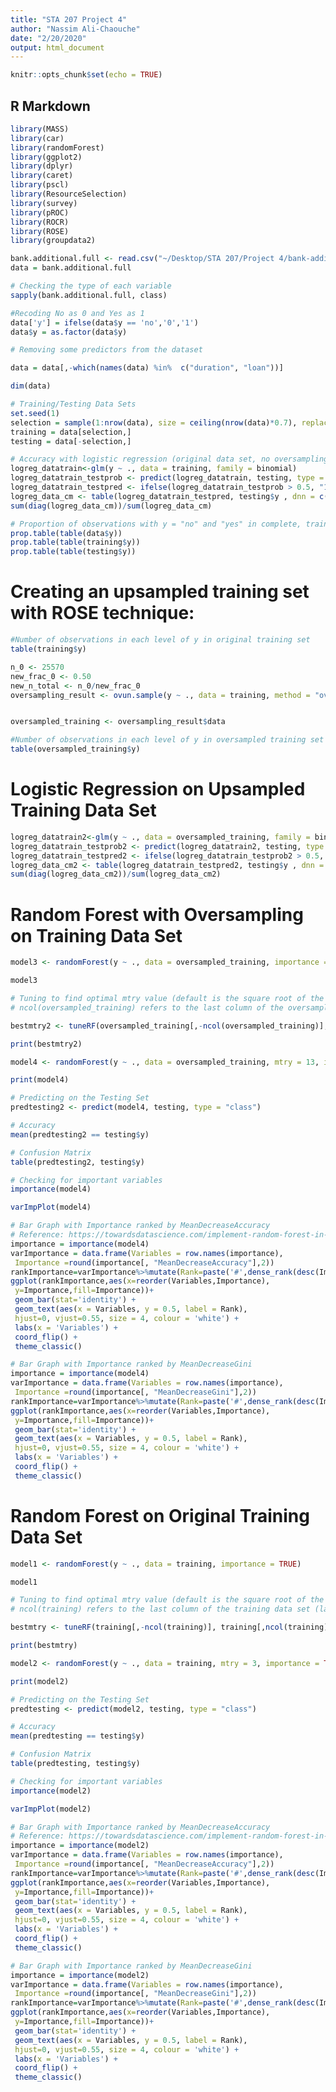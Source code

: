 ```yaml
---
title: "STA 207 Project 4"
author: "Nassim Ali-Chaouche"
date: "2/20/2020"
output: html_document
---
```


```r
knitr::opts_chunk$set(echo = TRUE)
```

## R Markdown

```r
library(MASS)
library(car)
library(randomForest)
library(ggplot2)
library(dplyr)
library(caret)
library(pscl)
library(ResourceSelection)
library(survey)
library(pROC)
library(ROCR)
library(ROSE)
library(groupdata2)
```


```r
bank.additional.full <- read.csv("~/Desktop/STA 207/Project 4/bank-additional/bank-additional-full.csv", sep=";")
data = bank.additional.full
```

```r
# Checking the type of each variable
sapply(bank.additional.full, class)
```


```r
#Recoding No as 0 and Yes as 1
data['y'] = ifelse(data$y == 'no','0','1')
data$y = as.factor(data$y)
```

```r
# Removing some predictors from the dataset

data = data[,-which(names(data) %in%  c("duration", "loan"))]
```

```r
dim(data)
```


```r
# Training/Testing Data Sets
set.seed(1)
selection = sample(1:nrow(data), size = ceiling(nrow(data)*0.7), replace = FALSE)
training = data[selection,]
testing = data[-selection,]
```


```r
# Accuracy with logistic regression (original data set, no oversampling)
logreg_datatrain<-glm(y ~ ., data = training, family = binomial)
logreg_datatrain_testprob <- predict(logreg_datatrain, testing, type = "response")
logreg_datatrain_testpred <- ifelse(logreg_datatrain_testprob > 0.5, "1", "0")
logreg_data_cm <- table(logreg_datatrain_testpred, testing$y , dnn = c("Predicted","True"))
sum(diag(logreg_data_cm))/sum(logreg_data_cm)
```

```r
# Proportion of observations with y = "no" and "yes" in complete, training, and testing data sets
prop.table(table(data$y))
prop.table(table(training$y))
prop.table(table(testing$y))
```


# Creating an upsampled training set with ROSE technique:

```r
#Number of observations in each level of y in original training set
table(training$y)
```

```r
n_0 <- 25570
new_frac_0 <- 0.50
new_n_total <- n_0/new_frac_0
oversampling_result <- ovun.sample(y ~ ., data = training, method = "over", N = new_n_total, seed = 2020)


oversampled_training <- oversampling_result$data
```

```r
#Number of observations in each level of y in oversampled training set
table(oversampled_training$y)
```


# Logistic Regression on Upsampled Training Data Set

```r
logreg_datatrain2<-glm(y ~ ., data = oversampled_training, family = binomial)
logreg_datatrain_testprob2 <- predict(logreg_datatrain2, testing, type = "response")
logreg_datatrain_testpred2 <- ifelse(logreg_datatrain_testprob2 > 0.5, "1", "0")
logreg_data_cm2 <- table(logreg_datatrain_testpred2, testing$y , dnn = c("Predicted","True"))
sum(diag(logreg_data_cm2))/sum(logreg_data_cm2)
```




# Random Forest with Oversampling on Training Data Set 



```r
model3 <- randomForest(y ~ ., data = oversampled_training, importance = TRUE)
```

```r
model3
```


```r
# Tuning to find optimal mtry value (default is the square root of the number of predictors)
# ncol(oversampled_training) refers to the last column of the oversampled_training data set (last column is the response variable)

bestmtry2 <- tuneRF(oversampled_training[,-ncol(oversampled_training)], oversampled_training[,ncol(oversampled_training)], ntreeTry = 500, improve = 1e-5, stepFactor = 1.5, doBest = TRUE)
```

```r
print(bestmtry2)
```

```r
model4 <- randomForest(y ~ ., data = oversampled_training, mtry = 13, importance = TRUE)
```

```r
print(model4)
```


```r
# Predicting on the Testing Set
predtesting2 <- predict(model4, testing, type = "class")

# Accuracy 
mean(predtesting2 == testing$y)

# Confusion Matrix
table(predtesting2, testing$y)

```


```r
# Checking for important variables
importance(model4)
```

```r
varImpPlot(model4)
```

```r
# Bar Graph with Importance ranked by MeanDecreaseAccuracy
# Reference: https://towardsdatascience.com/implement-random-forest-in-r-b00b69eb8501
importance = importance(model4)
varImportance = data.frame(Variables = row.names(importance),
 Importance =round(importance[, "MeanDecreaseAccuracy"],2))
rankImportance=varImportance%>%mutate(Rank=paste('#',dense_rank(desc(Importance))))
ggplot(rankImportance,aes(x=reorder(Variables,Importance),
 y=Importance,fill=Importance))+ 
 geom_bar(stat='identity') + 
 geom_text(aes(x = Variables, y = 0.5, label = Rank),
 hjust=0, vjust=0.55, size = 4, colour = 'white') +
 labs(x = 'Variables') +
 coord_flip() + 
 theme_classic()
```

```r
# Bar Graph with Importance ranked by MeanDecreaseGini
importance = importance(model4)
varImportance = data.frame(Variables = row.names(importance),
 Importance =round(importance[, "MeanDecreaseGini"],2))
rankImportance=varImportance%>%mutate(Rank=paste('#',dense_rank(desc(Importance))))
ggplot(rankImportance,aes(x=reorder(Variables,Importance),
 y=Importance,fill=Importance))+ 
 geom_bar(stat='identity') + 
 geom_text(aes(x = Variables, y = 0.5, label = Rank),
 hjust=0, vjust=0.55, size = 4, colour = 'white') +
 labs(x = 'Variables') +
 coord_flip() + 
 theme_classic()
```










# Random Forest on Original Training Data Set

```r
model1 <- randomForest(y ~ ., data = training, importance = TRUE)
```

```r
model1
```


```r
# Tuning to find optimal mtry value (default is the square root of the number of predictors)
# ncol(training) refers to the last column of the training data set (last column is the response variable)

bestmtry <- tuneRF(training[,-ncol(training)], training[,ncol(training)], ntreeTry = 500, improve = 1e-5, stepFactor = 1.5, doBest = TRUE)
```

```r
print(bestmtry)
```


```r
model2 <- randomForest(y ~ ., data = training, mtry = 3, importance = TRUE)
```

```r
print(model2)
```


```r
# Predicting on the Testing Set
predtesting <- predict(model2, testing, type = "class")

# Accuracy 
mean(predtesting == testing$y)

# Confusion Matrix
table(predtesting, testing$y)

```


```r
# Checking for important variables
importance(model2)
```

```r
varImpPlot(model2)
```

```r
# Bar Graph with Importance ranked by MeanDecreaseAccuracy
# Reference: https://towardsdatascience.com/implement-random-forest-in-r-b00b69eb8501
importance = importance(model2)
varImportance = data.frame(Variables = row.names(importance),
 Importance =round(importance[, "MeanDecreaseAccuracy"],2))
rankImportance=varImportance%>%mutate(Rank=paste('#',dense_rank(desc(Importance))))
ggplot(rankImportance,aes(x=reorder(Variables,Importance),
 y=Importance,fill=Importance))+ 
 geom_bar(stat='identity') + 
 geom_text(aes(x = Variables, y = 0.5, label = Rank),
 hjust=0, vjust=0.55, size = 4, colour = 'white') +
 labs(x = 'Variables') +
 coord_flip() + 
 theme_classic()
```


```r
# Bar Graph with Importance ranked by MeanDecreaseGini
importance = importance(model2)
varImportance = data.frame(Variables = row.names(importance),
 Importance =round(importance[, "MeanDecreaseGini"],2))
rankImportance=varImportance%>%mutate(Rank=paste('#',dense_rank(desc(Importance))))
ggplot(rankImportance,aes(x=reorder(Variables,Importance),
 y=Importance,fill=Importance))+ 
 geom_bar(stat='identity') + 
 geom_text(aes(x = Variables, y = 0.5, label = Rank),
 hjust=0, vjust=0.55, size = 4, colour = 'white') +
 labs(x = 'Variables') +
 coord_flip() + 
 theme_classic()
```




